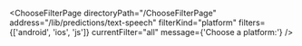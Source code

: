 

<ChooseFilterPage
  directoryPath="/ChooseFilterPage"
  address="/lib/predictions/text-speech"
  filterKind="platform"
  filters={['android', 'ios', 'js']}
  currentFilter="all"
  message={'Choose a platform:'}
/>
